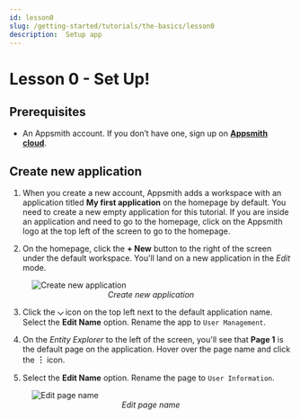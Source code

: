 ```yaml
---
id: lesson0
slug: /getting-started/tutorials/the-basics/lesson0
description:  Setup app
---
```

# Lesson 0 - Set Up!


## Prerequisites

* An Appsmith account. If you don’t have one, sign up on [**Appsmith cloud**](https://app.appsmith.com/).

## Create new application

1. When you create a new account, Appsmith adds a workspace with an application titled **My first application** on the homepage by default. You need to create a new empty application for this tutorial. If you are inside an application and need to go to the homepage, click on the Appsmith logo at the top left of the screen to go to the homepage.

2. On the homepage, click the **+ New** button to the right of the screen under the default workspace. You'll land on a new application in the *Edit* mode. 

<figure>
  <img src="/img/create-new-app.png" style= {{width:"100%", height:"auto"}} alt="Create new application"/>
  <figcaption align = "center"><i>Create new application</i></figcaption>
</figure>

3. Click the **⌵** icon on the top left next to the default application name. Select the **Edit Name** option. Rename the app to `User Management`.

4. On the *Entity Explorer* to the left of the screen, you'll see that **Page 1** is the default page on the application. Hover over the page name and click the **︙** icon.  

5. Select the **Edit Name** option. Rename the page to `User Information`.

<figure>
  <img src="/img/edit-page-name.png" style= {{width:"100%", height:"auto"}} alt="Edit page name"/>
  <figcaption align = "center"><i>Edit page name</i></figcaption>
</figure>


